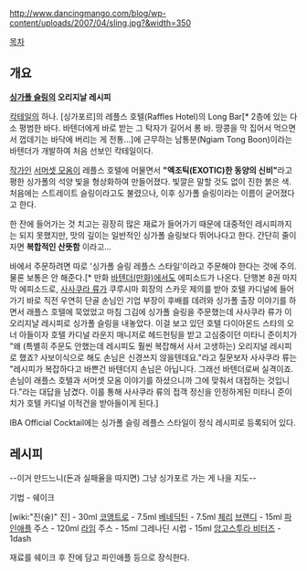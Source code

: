 http://www.dancingmango.com/blog/wp-content/uploads/2007/04/sling.jpg?&width=350

[[목차]]
== 개요 ==
'''[[싱가폴 슬링]]의 오리지날 레시피'''

[[칵테일]]의 하나. [싱가포르]의 레플스 호텔(Raffles Hotel)의 Long Bar[* 2층에 있는 다소 평범한 바다. 바텐더에게 바로 받는 그 탁자가 길어서 롱 바. 땅콩을 막 집어서 먹으면서 껍데기는 바닥에 버리는 게 전통...]에 근무하는 남통분(Ngiam Tong Boon)이라는 바텐더가 개발하여 처음 선보인 칵테일이다. 

[[작가]]인 [[서머셋 모옴]]이 레플스 호텔에 머물면서 '''"엑조틱(EXOTIC)한 동양의 신비"'''라고 평한 싱가폴의 석양 빛을 형상화하여 만들어졌다. 빛깔은 말할 것도 없이 진한 붉은 색. 처음에는 스트레이트 슬링이라고도 불렸으나, 이후 싱가폴 슬링이라는 이름이 굳어졌다고 한다.

한 잔에 들어가는 것 치고는 굉장히 많은 재료가 들어가기 때문에 대중적인 레시피까지는 되지 못했지만, 맛의 깊이는 일반적인 싱가폴 슬링보다 뛰어나다고 한다. 간단히 줄이자면 '''복합적인 산뜻함''' 이라고…

바에서 주문하려면 따로 '싱가폴 슬링 레플스 스타일'이라고 주문해야 한다는 것에 주의. 물론 보통은 안 해준다.[* 만화 [[바텐더(만화)]]에서도 에피소드가 나온다. 단행본 8권 마지막 에피소드로, [[사사쿠라 류]]가 쿠루시마 회장의 스카웃 제의를 받아 호텔 카디널에 들어가기 바로 직전 우연히 단골 손님인 기업 부장이 후배를 데려와 싱가폴 출장 이야기를 하면서 래플스 호텔에 묵었었고 마침 그김에 싱가폴 슬링을 주문했는데 사사쿠라 류가 이 오리지날 레시피로 싱가폴 슬링을 내놓았다. 이걸 보고 있던 호텔 다이아몬드 스타의 오너 아들이자 호텔 카디널 라운지 매니저로 헤드헌팅을 받고 고심중이던 미타니 준이치가 "왜 (특별히 주문도 안했는데 레시피도 훨씬 복잡해서 사서 고생하는) 오리지널 레시피로 했죠? 사보이식으로 해도 손님은 신경쓰지 않을텐데요."라고 질문보자 사사쿠라 류는 "레시피가 복잡하다고 바쁜건 바텐더지 손님은 아닙니다. 그래선 바텐더로써 실격이죠. 손님이 래플스 호텔과 서머셋 모옴 이야기를 하셨으니까 그에 맞춰서 대접하는 것입니다."라는 대답을 남겼다. 이를 통해 사사쿠라 류의 접객 정신을 인정하게된 미타니 준이치가 호텔 카디널 이적건을 받아들이게 된다.] 

IBA Official Cocktail에는 싱가폴 슬링 레플스 스타일이 정식 레시피로 등록되어 있다.

== 레시피 ==
--이거 만드느니(돈과 실패율을 따지면) 그냥 싱가포르 가는 게 나을 지도--

기법 - 쉐이크

[wiki:"진(술)" 진] - 30ml
[[코앵트로]] - 7.5ml
[[베네딕틴]] - 7.5ml
[[체리]] [[브랜디]] - 15ml
[[파인애플]] 주스 - 120ml
[[라임]] 주스 - 15ml
그레나딘 시럽 - 15ml
[[앙고스투라 비터]]즈 - 1dash

재료를 쉐이크 후 잔에 담고 파인애플 등으로 장식한다.
